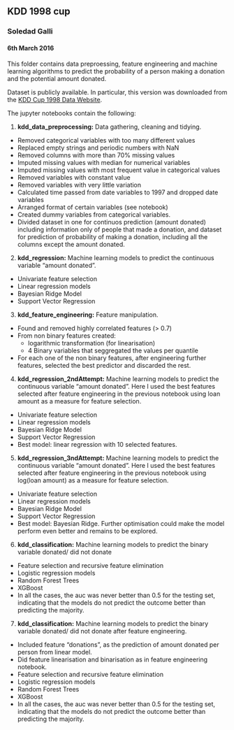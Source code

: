## KDD 1998 cup
### Soledad Galli
#### 6th March 2016


This folder contains data preproessing, feature engineering and machine learning algorithms to predict the probability of a person making a donation and the potential amount donated.

Dataset is publicly available. In particular, this version was downloaded from the [KDD Cup 1998 Data Website](http://kdd.ics.uci.edu/databases/kddcup98/kddcup98.html).

The jupyter notebooks contain the following:

1) **kdd_data_preprocessing:** Data gathering, cleaning and tidying.
  * Removed categorical variables with too many different values
  * Replaced empty strings and periodic numbers with NaN
  * Removed columns with more than 70% missing values
  * Imputed missing values with median for numerical variables
  * Imputed missing values with most frequent value in categorical values
  * Removed variables with constant value
  * Removed variables with very little variation
  * Calculated time passed from date variables to 1997 and dropped date variables
  * Arranged format of certain variables (see notebook)
  * Created dummy variables from categorical variables.
  * Divided dataset in one for continuos prediction (amount donated) including information only of people that made a donation, and dataset for prediction of probability of making a donation, including all the columns except the amount donated.


2) **kdd_regression:** Machine learning models to predict the continuous variable "amount donated".
  * Univariate feature selection
  * Linear regression models
  * Bayesian Ridge Model
  * Support Vector Regression


3) **kdd_feature_engineering:** Feature manipulation.
  * Found and removed highly correlated features (> 0.7)
  * From non binary features created:
      * logarithmic transformation (for linearisation)
      * 4 Binary variables that seggregated the values per quantile
  * For each one of the non binary features, after engineering further features, selected the best predictor and discarded the rest.


4) **kdd_regression_2ndAttempt:** Machine learning models to predict the continuous variable "amount donated". Here I used the best features selected after feature engineering in the previous notebook using loan amount as a measure for feature selection.
  * Univariate feature selection
  * Linear regression models
  * Bayesian Ridge Model
  * Support Vector Regression
  * Best model: linear regression with 10 selected features.

5) **kdd_regression_3ndAttempt:** Machine learning models to predict the continuous variable "amount donated". Here I used the best features selected after feature engineering in the previous notebook using log(loan amount) as a measure for feature selection.
  * Univariate feature selection
  * Linear regression models
  * Bayesian Ridge Model
  * Support Vector Regression
  * Best model: Bayesian Ridge. Further optimisation could make the model perform even better and remains to be explored.

6) **kdd_classification:** Machine learning models to predict the binary variable donated/ did not donate
  * Feature selection and recursive feature elimination
  * Logistic regression models
  * Random Forest Trees
  * XGBoost
  * In all the cases, the auc was never better than 0.5 for the testing set, indicating that the models do not predict the outcome better than predicting the majority.
  
7) **kdd_classification:** Machine learning models to predict the binary variable donated/ did not donate after feature engineering.
  * Included feature "donations", as the prediction of amount donated per person from linear model.
  * Did feature linearisation and binarisation as in feature engineering notebook.
  * Feature selection and recursive feature elimination
  * Logistic regression models
  * Random Forest Trees
  * XGBoost
  * In all the cases, the auc was never better than 0.5 for the testing set, indicating that the models do not predict the outcome better than predicting the majority.